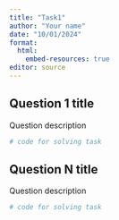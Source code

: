 ```yaml
---
title: "Task1"
author: "Your name"
date: "10/01/2024"
format:
  html:
    embed-resources: true
editor: source
---
```


## Question 1 title

Question description

```r
# code for solving task
```


## Question N title

Question description

```r
# code for solving task
```

